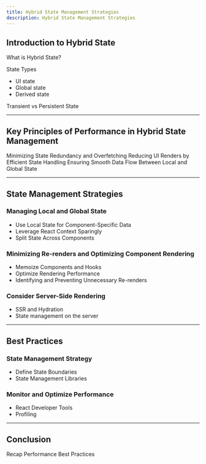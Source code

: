 ```yaml
---
title: Hybrid State Management Strategies
description: Hybrid State Management Strategies
---
```


## Introduction to Hybrid State

What is Hybrid State?

State Types

- UI state
- Global state
- Derived state

Transient vs Persistent State

---

## Key Principles of Performance in Hybrid State Management

Minimizing State Redundancy and Overfetching
Reducing UI Renders by Efficient State Handling
Ensuring Smooth Data Flow Between Local and Global State

---

## State Management Strategies

### Managing Local and Global State

- Use Local State for Component-Specific Data
- Leverage React Context Sparingly
- Split State Across Components

### Minimizing Re-renders and Optimizing Component Rendering

- Memoize Components and Hooks
- Optimize Rendering Performance
- Identifying and Preventing Unnecessary Re-renders

### Consider Server-Side Rendering

- SSR and Hydration
- State management on the server

---

## Best Practices

### State Management Strategy

- Define State Boundaries
- State Management Libraries

### Monitor and Optimize Performance

- React Developer Tools
- Profiling

---

## Conclusion

Recap
Performance Best Practices
